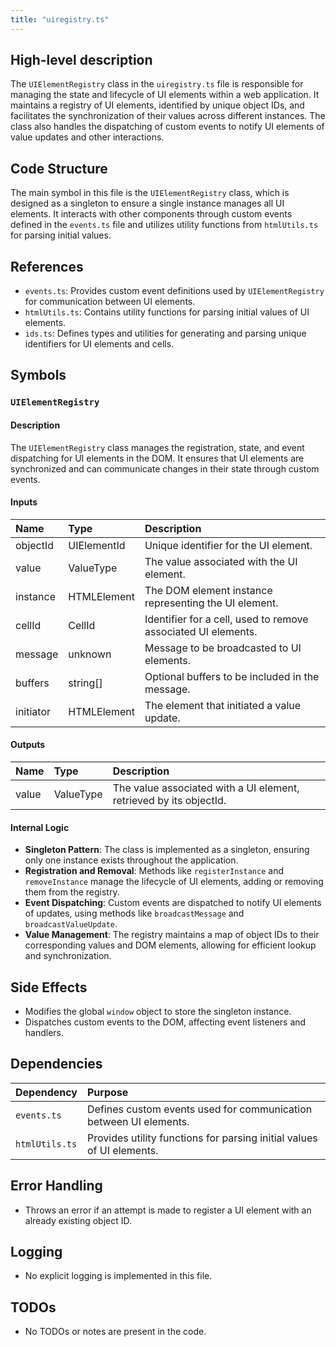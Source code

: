 ```yaml
---
title: "uiregistry.ts"
---
```


## High-level description

The `UIElementRegistry` class in the `uiregistry.ts` file is responsible for managing the state and lifecycle of UI elements within a web application. It maintains a registry of UI elements, identified by unique object IDs, and facilitates the synchronization of their values across different instances. The class also handles the dispatching of custom events to notify UI elements of value updates and other interactions.

## Code Structure

The main symbol in this file is the `UIElementRegistry` class, which is designed as a singleton to ensure a single instance manages all UI elements. It interacts with other components through custom events defined in the `events.ts` file and utilizes utility functions from `htmlUtils.ts` for parsing initial values.

## References

- `events.ts`: Provides custom event definitions used by `UIElementRegistry` for communication between UI elements.
- `htmlUtils.ts`: Contains utility functions for parsing initial values of UI elements.
- `ids.ts`: Defines types and utilities for generating and parsing unique identifiers for UI elements and cells.

## Symbols

### `UIElementRegistry`
#### Description
The `UIElementRegistry` class manages the registration, state, and event dispatching for UI elements in the DOM. It ensures that UI elements are synchronized and can communicate changes in their state through custom events.

#### Inputs
| Name | Type | Description |
|:-----|:-----|:------------|
| objectId | UIElementId | Unique identifier for the UI element. |
| value | ValueType | The value associated with the UI element. |
| instance | HTMLElement | The DOM element instance representing the UI element. |
| cellId | CellId | Identifier for a cell, used to remove associated UI elements. |
| message | unknown | Message to be broadcasted to UI elements. |
| buffers | string[] | Optional buffers to be included in the message. |
| initiator | HTMLElement | The element that initiated a value update. |

#### Outputs
| Name | Type | Description |
|:-----|:-----|:------------|
| value | ValueType | The value associated with a UI element, retrieved by its objectId. |

#### Internal Logic
- **Singleton Pattern**: The class is implemented as a singleton, ensuring only one instance exists throughout the application.
- **Registration and Removal**: Methods like `registerInstance` and `removeInstance` manage the lifecycle of UI elements, adding or removing them from the registry.
- **Event Dispatching**: Custom events are dispatched to notify UI elements of updates, using methods like `broadcastMessage` and `broadcastValueUpdate`.
- **Value Management**: The registry maintains a map of object IDs to their corresponding values and DOM elements, allowing for efficient lookup and synchronization.

## Side Effects
- Modifies the global `window` object to store the singleton instance.
- Dispatches custom events to the DOM, affecting event listeners and handlers.

## Dependencies

| Dependency | Purpose |
|:-----------|:--------|
| `events.ts` | Defines custom events used for communication between UI elements. |
| `htmlUtils.ts` | Provides utility functions for parsing initial values of UI elements. |

## Error Handling
- Throws an error if an attempt is made to register a UI element with an already existing object ID.

## Logging
- No explicit logging is implemented in this file.

## TODOs
- No TODOs or notes are present in the code.